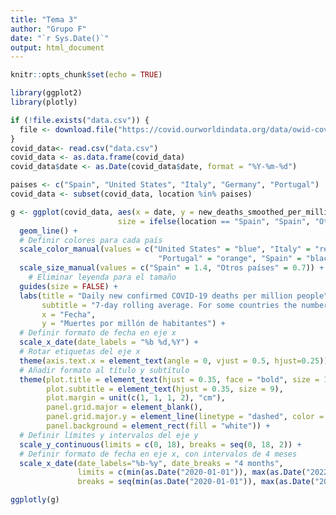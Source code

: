 ```yaml
---
title: "Tema 3"
author: "Grupo F"
date: "`r Sys.Date()`"
output: html_document
---
```


```r
knitr::opts_chunk$set(echo = TRUE)
```


```r
library(ggplot2)
library(plotly)

if (!file.exists("data.csv")) {
  file <- download.file("https://covid.ourworldindata.org/data/owid-covid-data.csv", "data.csv")
}
covid_data<- read.csv("data.csv")
covid_data <- as.data.frame(covid_data)
covid_data$date <- as.Date(covid_data$date, format = "%Y-%m-%d")

paises <- c("Spain", "United States", "Italy", "Germany", "Portugal")
covid_data <- subset(covid_data, location %in% paises)

g <- ggplot(covid_data, aes(x = date, y = new_deaths_smoothed_per_million, col = location, 
                        size = ifelse(location == "Spain", "Spain", "Otros países"))) +
  geom_line() +
  # Definir colores para cada país
  scale_color_manual(values = c("United States" = "blue", "Italy" = "red", "Germany" = "green", 
                                 "Portugal" = "orange", "Spain" = "black")) +
  scale_size_manual(values = c("Spain" = 1.4, "Otros países" = 0.7)) +
    # Eliminar leyenda para el tamaño
  guides(size = FALSE) +
  labs(title = "Daily new confirmed COVID-19 deaths per million people",
       subtitle = "7-day rolling average. For some countries the number of confirmed deaths is much lower than the number of deaths.",
       x = "Fecha",
       y = "Muertes por millón de habitantes") +
  # Definir formato de fecha en eje x
  scale_x_date(date_labels = "%b %d,%Y") +
  # Rotar etiquetas del eje x
  theme(axis.text.x = element_text(angle = 0, vjust = 0.5, hjust=0.25)) +
  # Añadir formato al título y subtítulo
  theme(plot.title = element_text(hjust = 0.35, face = "bold", size = 16),
        plot.subtitle = element_text(hjust = 0.35, size = 9),
        plot.margin = unit(c(1, 1, 1, 2), "cm"),
        panel.grid.major = element_blank(),
        panel.grid.major.y = element_line(linetype = "dashed", color = "gray"),
        panel.background = element_rect(fill = "white")) +
  # Definir límites y intervalos del eje y
  scale_y_continuous(limits = c(0, 18), breaks = seq(0, 18, 2)) +
  # Definir formato de fecha en eje x, con intervalos de 4 meses
  scale_x_date(date_labels="%b-%y", date_breaks = "4 months", 
               limits = c(min(as.Date("2020-01-01")), max(as.Date("2022-01-01"))), 
               breaks = seq(min(as.Date("2020-01-01")), max(as.Date("2022-01-01")), by="4 month"))

ggplotly(g)
```

